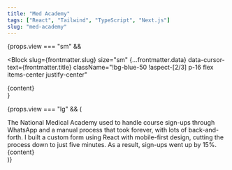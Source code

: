 ```yaml
---
title: "Med Academy"
tags: ["React", "Tailwind", "TypeScript", "Next.js"]
slug: "med-academy"
---
```




{props.view === "sm" &&

<Block
  slug={frontmatter.slug}
  size="sm"
  {...frontmatter.data}
  data-cursor-text={frontmatter.title}
  className="!bg-blue-50 !aspect-[2/3] p-16 flex items-center justify-center"
>
  <div class="scale-75">{content}</div>
</Block>
}

{props.view === "lg" && (

<div className="relative md:rounded-3xl rounded-2xl overflow-y-auto text-slate-600 overflow-x-hidden md:p-11 p-6 flex flex-col bg-blue-50">
  <Title>{frontmatter.title}</Title>
  <TextBlock>
    The National Medical Academy used to handle course sign-ups through WhatsApp
    and a manual process that took forever, with lots of back-and-forth. I built
    a custom form using React with mobile-first design, cutting the process down
    to just five minutes. As a result, sign-ups went up by 15%.
  </TextBlock>
  <Tags
    tags={frontmatter.tags}
    highlight={"hover:text-blue-500"}
    className="mb-20"
  />
  <div className="md:absolute top-1/4 right-20 ">{content}</div>
</div>
)}
